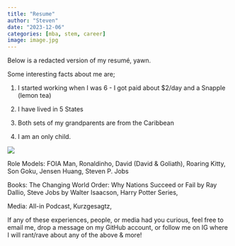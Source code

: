 ```yaml
---
title: "Resume"
author: "Steven"
date: "2023-12-06"
categories: [mba, stem, career]
image: image.jpg
---
```


Below is a redacted version of my resumé, yawn.

Some interesting facts about me are;

1.  I started working when I was 6 - I got paid about \$2/day and a Snapple (lemon tea)

2.  I have lived in 5 States

3.  Both sets of my grandparents are from the Caribbean

4.  I am an only child.

![](images/image-02.jpg){fig-align="left"}

Role Models: FOIA Man, Ronaldinho, David (David & Goliath), Roaring Kitty, Son Goku, Jensen Huang, Steven P. Jobs

Books: The Changing World Order: Why Nations Succeed or Fail by Ray Dallio, Steve Jobs by Walter Isaacson, Harry Potter Series,

Media: All-in Podcast, Kurzgesagtz,

If any of these experiences, people, or media had you curious, feel free to email me, drop a message on my GitHub account, or follow me on IG where I will rant/rave about any of the above & more!
